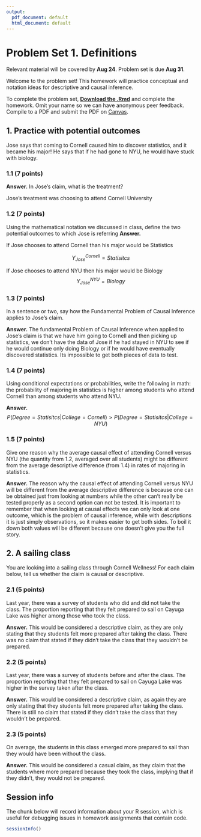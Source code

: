 ```yaml
---
output:
  pdf_document: default
  html_document: default
---
```

# Problem Set 1. Definitions 

Relevant material will be covered by **Aug 24**. Problem set is due **Aug 31**.

Welcome to the problem set! This homework will practice conceptual and notation ideas for descriptive and causal inference.

To complete the problem set, [**Download the .Rmd**](assets/psets/pset1_download.Rmd) and complete the homework. Omit your name so we can have anonymous peer feedback. Compile to a PDF and submit the PDF on [Canvas](https://canvas.cornell.edu/courses/57329).

## 1. Practice with potential outcomes 

Jose says that coming to Cornell caused him to discover statistics, and it became his major! He says that if he had gone to NYU, he would have stuck with biology.

### 1.1 (7 points)

**Answer.** In Jose's claim, what is the treatment?

Jose's treatment was choosing to attend Cornell University

### 1.2 (7 points)

Using the mathematical notation we discussed in class, define the two potential outcomes to which Jose is referring
**Answer.**

If Jose chooses to attend Cornell than his major would be Statistics

$$Y_{Jose}^{Cornell}=Statisitcs$$

If Jose chooses to attend NYU then his major would be Biology
$$Y_{Jose}^{NYU}=Biology$$

### 1.3 (7 points)

In a sentence or two, say how the Fundamental Problem of Causal Inference applies to Jose's claim.

**Answer.** The fundamental Problem of Causal Inference when applied to Jose's claim is that we have him going to Cornell and then picking up statistics, we don't have the data of Jose if he had stayed in NYU to see if he would continue only doing Biology or if he would have eventually discovered statistics. Its impossible to get both pieces of data to test.

### 1.4 (7 points)

Using conditional expectations or probabilities, write the following in math: the probability of majoring in statistics is higher among students who attend Cornell than among students who attend NYU.

**Answer.** 
$$P(Degree=Statisitcs|College=Cornell)>P(Degree=Statisitcs|College=NYU)$$

### 1.5 (7 points)

Give one reason why the average causal effect of attending Cornell versus NYU (the quantity from 1.2, averaged over all students) might be different from the average descriptive difference (from 1.4) in rates of majoring in statistics.

**Answer.** The reason why the causal effect of attending Cornell versus NYU will be different from the average descriptive difference is because one can be obtained just from looking at numbers while the other can't really be tested properly as a second option can not be tested. It is important to remember that when looking at causal effects we can only look at one outcome, which is the problem of causal inference, while with descriptions it is just simply observations, so it makes easier to get both sides. To boil it down both values will be different because one doesn't give you the full story.

## 2. A sailing class 

You are looking into a sailing class through Cornell Wellness! For each claim below, tell us whether the claim is causal or descriptive.

### 2.1 (5 points)

Last year, there was a survey of students who did and did not take the class. The proportion reporting that they felt prepared to sail on Cayuga Lake was higher among those who took the class.


**Answer.** This would be considered a descriptive claim, as they are only stating that they students felt more prepared after taking the class. There was no claim that stated if they didn't take the class that they wouldn't be prepared.

### 2.2 (5 points)

Last year, there was a survey of students before and after the class. The proportion reporting that they felt prepared to sail on Cayuga Lake was higher in the survey taken after the class.

**Answer.** This would be considered a descriptive claim, as again they are only stating that they students felt more prepared after taking the class. There is still no claim that stated if they didn't take the class that they wouldn't be prepared.

### 2.3 (5 points)

On average, the students in this class emerged more prepared to sail than they would have been without the class.

**Answer.** This would be considered a casual claim, as they claim that the students where more prepared because they took the class, implying that if they didn't, they would not be prepared.

## Session info

The chunk below will record information about your R session, which is useful for debugging issues in homework assignments that contain code.

```r
sessionInfo()
```